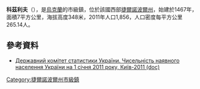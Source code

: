 {{No footnotes|time=2015-09-16T15:07:54+00:00}}
'''科茲利夫'''（{{lang-uk|Козлів}}），是[[烏克蘭|烏克蘭]]的市級鎮，位於該國西部[[捷爾諾波爾州|捷爾諾波爾州]]，始建於1467年，面積7平方公里，海拔高度348米，2011年人口1,856，人口密度每平方公里265.14人。

==參考資料==
*[https://web.archive.org/web/20121010205321/http://stat6.stat.lviv.ua/PXWEB2007/ukr/publ/2011/chnas.zip Державний комітет статистики України. Чисельність наявного населення України на 1 січня 2011 року, Київ-2011 (doc)]

{{coord|49|33|40|N|25|19|41|E|scale:30000|display=title}}

{{DEFAULTSORT:Козлів}}
[[Category:捷爾諾波爾州市級鎮|Category:捷爾諾波爾州市級鎮]]

{{Ternopil-geo-stub}}